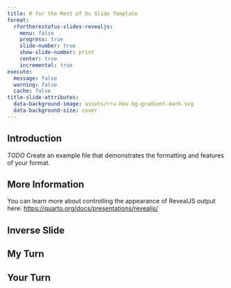 ```yaml
---
title: R for the Rest of Us Slide Template
format:
  rfortherestofus-slides-revealjs:
    menu: false
    progress: true
    slide-number: true
    show-slide-number: print
    center: true
    incremental: true
execute: 
  message: false
  warning: false
  cache: false
title-slide-attributes:
  data-background-image: assets/rru-hex-bg-gradient-dark.svg
  data-background-size: cover
---
```


## Introduction

*TODO* Create an example file that demonstrates the formatting and features of your format.

## More Information

You can learn more about controlling the appearance of RevealJS output here: <https://quarto.org/docs/presentations/revealjs/>

## Inverse Slide {.inverse}

## My Turn {.my-turn}

## Your Turn {.your-turn}

